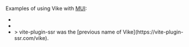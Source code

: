 
<CommunityNote />

Examples of using Vike with [MUI](https://mui.com/):
 - <Example timestamp="2024.03" repo="brillout/vike-with-mui" />
 - <Example timestamp="2023.12" repo="mikew/vike-example-mui-emotion-cache" />
 - <Example timestamp="2023.08" repo="brillout/vps-mui" />
   > vite-plugin-ssr was the [previous name of Vike](https://vite-plugin-ssr.com/vike).
